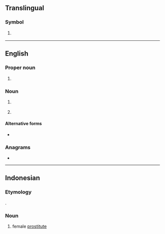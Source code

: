 {{also|Appendix:Variations of "to"}}
==Translingual==

===Symbol===
{{mul-symbol}}

# {{ISO 3166|1|2|Tonga}}
#: {{syn|mul|TON|qq1={{w|ISO 3166-1 alpha-3|alpha-3}}}}

----

==English==

===Proper noun===
{{en-proper noun}}

# {{lb|en|informal}} {{abbreviation of|en|Toronto}}

===Noun===
{{en-noun}}

# {{lb|en|sports}} {{init of|en|time-out}}
# {{lb|en|sports}} {{init of|en|turnover}}

====Alternative forms====
* {{l|en|T.O.}}

===Anagrams===
* {{anagrams|en|a=ot|OT|ot-}}

----

==Indonesian==

===Etymology===
{{initialism|id|[[target]] [[operasi]]|lit=operation target}}.

===Noun===
{{head|id|noun}}

# {{lb|id|slang|internet prostitution}} female [[prostitute]]